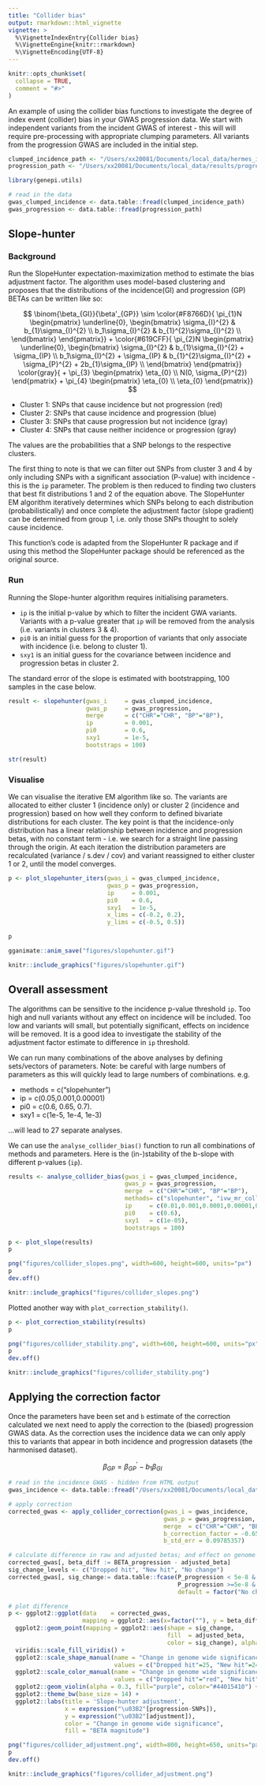 ```yaml
---
title: "Collider bias"
output: rmarkdown::html_vignette
vignette: >
  %\VignetteIndexEntry{Collider bias}
  %\VignetteEngine{knitr::rmarkdown}
  %\VignetteEncoding{UTF-8}
---
```


```r
knitr::opts_chunk$set(
  collapse = TRUE,
  comment = "#>"
)
```

An example of using the collider bias functions to investigate the degree of index event (collider) bias in your GWAS progression data. We start with independent variants from the incident GWAS of interest - this will will require pre-processing with appropriate clumping parameters. All variants from the progression GWAS are included in the initial step. 
```r
clumped_incidence_path <- "/Users/xx20081/Documents/local_data/hermes_incidence/clumped/hf_incidence_pheno1_eur.clumps.gz"
progression_path <- "/Users/xx20081/Documents/local_data/results/progression_meta_analysis/all/meta.all.allcause_death.autosomes.gz"
```

```r
library(genepi.utils)

# read in the data
gwas_clumped_incidence <- data.table::fread(clumped_incidence_path)
gwas_progression <- data.table::fread(progression_path)
```

## Slope-hunter

### Background

Run the SlopeHunter expectation-maximization method to estimate the bias adjustment factor. The algorithm uses model-based clustering and proposes that the distributions of the incidence(GI) and progression (GP) BETAs can be written like so:  

$$
  \binom{\beta_{GI}}{\beta'_{GP}}
  \sim
  \color{#F8766D}{
  \pi_{1}N
  \begin{pmatrix}
  \underline{0},
  \begin{bmatrix}
  \sigma_{I}^{2} & b_{1}\sigma_{I}^{2} \\
  b_1\sigma_{I}^{2} & b_{1}^{2}\sigma_{I}^{2} \\
  \end{bmatrix}
  \end{pmatrix}}
  +
  \color{#619CFF}{
  \pi_{2}N
  \begin{pmatrix}
  \underline{0},
  \begin{bmatrix}
  \sigma_{I}^{2} & b_{1}\sigma_{I}^{2} + \sigma_{IP} \\
  b_1\sigma_{I}^{2} + \sigma_{IP} & b_{1}^{2}\sigma_{I}^{2} + \sigma_{P}^{2} + 2b_{1}\sigma_{IP} \\
  \end{bmatrix}
  \end{pmatrix}}
  \color{gray}{
  +
  \pi_{3}
  \begin{pmatrix}
  \eta_{0} \\
  N(0, \sigma_{P}^{2})
  \end{pmatrix}
  +
  \pi_{4}
  \begin{pmatrix}
  \eta_{0} \\
  \eta_{0}
  \end{pmatrix}}
$$
  
  
* Cluster 1: SNPs that cause incidence but not progression (red)  
* Cluster 2: SNPs that cause incidence and progression (blue)  
* Cluster 3: SNPs that cause progression but not incidence (gray)  
* Cluster 4: SNPs that cause neither incidence or progression (gray)    

The values \eqn{\pi_{1}, \pi_{2}, \pi_{3}, \pi_{4}} are the probabilities that a SNP belongs to the respective clusters.  

The first thing to note is that we can filter out SNPs from cluster 3 and 4 by only including SNPs with a significant association (P-value) with incidence - this is the `ip` parameter. The problem is then reduced to finding two clusters that best fit distributions 1 and 2 of the equation above. The SlopeHunter EM algorithm iteratively determines which SNPs belong to each distribution (probabilistically) and once complete the adjustment factor (slope gradient) can be determined from group 1, i.e. only those SNPs thought to solely cause incidence.  

This function's code is adapted from the SlopeHunter R package and if using this method the SlopeHunter package should be referenced as the original source.


### Run

Running the Slope-hunter algorithm requires initialising parameters.  

* `ip` is the initial p-value by which to filter the incident GWA variants. Variants with a p-value greater that `ip` will be removed from the analysis (i.e. variants in clusters 3 & 4).
* `pi0` is an initial guess for the proportion of variants that only associate with incidence (i.e. belong to cluster 1).  
* `sxy1` is an initial guess for the covariance between incidence and progression betas in cluster 2.  

The standard error of the slope is estimated with bootstrapping, 100 samples in the case below.

```r
result <- slopehunter(gwas_i     = gwas_clumped_incidence,
                      gwas_p     = gwas_progression,
                      merge      = c("CHR"="CHR", "BP"="BP"), 
                      ip         = 0.001,
                      pi0        = 0.6,
                      sxy1       = 1e-5,
                      bootstraps = 100)

str(result)
```


### Visualise

We can visualise the iterative EM algorithm like so. The variants are allocated to either cluster 1 (incidence only) or cluster 2 (incidence and progression) based on how well they conform to defined bivariate distributions for each cluster. The key point is that the incidence-only distribution has a linear relationship between incidence and progression betas, with no constant term - i.e. we search for a straight line passing through the origin. At each iteration the distribution parameters are recalculated (variance / s.dev / cov) and variant reassigned to either cluster 1 or 2, until the model converges.

```r
p <- plot_slopehunter_iters(gwas_i = gwas_clumped_incidence,
                            gwas_p = gwas_progression,
                            ip     = 0.001,
                            pi0    = 0.6,
                            sxy1   = 1e-5,
                            x_lims = c(-0.2, 0.2), 
                            y_lims = c(-0.5, 0.5))

p
```
```r
gganimate::anim_save("figures/slopehunter.gif")
```
```r
knitr::include_graphics("figures/slopehunter.gif")
```

## Overall assessment

The algorithms can be sensitive to the incidence p-value threshold `ip`. Too high and null variants without any effect on incidence will be included. Too low and variants will small, but potentially significant, effects on incidence will be removed. It is a good idea to investigate the stability of the adjustment factor estimate to difference in `ip` threshold.

We can run many combinations of the above analyses by defining sets/vectors of parameters. Note: be careful with large numbers of parameters as this will quickly lead to large numbers of combinations. e.g.  

* methods = c("slopehunter")  
* ip = c(0.05,0.001,0.00001)  
* pi0 = c(0.6, 0.65, 0.7). 
* sxy1 = c(1e-5, 1e-4, 1e-3)  

...will lead to 27 separate analyses.  

We can use the `analyse_collider_bias()` function to run all combinations of methods and parameters. Here is the (in-)stability of the b-slope with different p-values (`ip`).

```r
results <- analyse_collider_bias(gwas_i = gwas_clumped_incidence,
                                 gwas_p = gwas_progression,
                                 merge  = c("CHR"="CHR", "BP"="BP"),
                                 methods= c("slopehunter", "ivw_mr_collider_bias", "dudbridge"),
                                 ip     = c(0.01,0.001,0.0001,0.00001,0.000001,0.0000001),
                                 pi0    = c(0.6),
                                 sxy1   = c(1e-05),
                                 bootstraps = 100)

p <- plot_slope(results)
p
```
```r
png("figures/collider_slopes.png", width=600, height=600, units="px")
p
dev.off()
```
```r
knitr::include_graphics("figures/collider_slopes.png")
```

Plotted another way with `plot_correction_stability()`.

```r
p <- plot_correction_stability(results)
p
```
```r
png("figures/collider_stability.png", width=600, height=600, units="px")
p
dev.off()
```
```r
knitr::include_graphics("figures/collider_stability.png")
```


## Applying the correction factor

Once the parameters have been set and `b` estimate of the correction calculated we next need to apply the correction to the (biased) progression GWAS data. As the correction uses the incidence data we can only apply this to variants that appear in both incidence and progression datasets (the harmonised dataset).

$$
\beta_{GP} = \beta_{GP}^{'} - b_{1}\beta_{GI}
$$
```r
# read in the incidence GWAS - hidden from HTML output
gwas_incidence <- data.table::fread("/Users/xx20081/Documents/local_data/hermes_incidence/standardised/hf_incidence_pheno1_eur.tsv.gz")
```

```r
# apply correction
corrected_gwas <- apply_collider_correction(gwas_i = gwas_incidence, 
                                            gwas_p = gwas_progression,
                                            merge  = c("CHR"="CHR", "BP"="BP"),
                                            b_correction_factor = -0.6558253,
                                            b_std_err = 0.09785357)

# calculate difference in raw and adjusted betas; and effect on genome wide significance
corrected_gwas[, beta_diff := BETA_progression - adjusted_beta]
sig_change_levels <- c("Dropped hit", "New hit", "No change")
corrected_gwas[, sig_change:= data.table::fcase(P_progression < 5e-8 & adjusted_p >= 5e-8, factor("Dropped hit", levels=sig_change_levels),
                                                P_progression >=5e-8 & adjusted_p <  5e-8, factor("New hit", levels=sig_change_levels),
                                                default = factor("No change", levels=sig_change_levels))]

# plot difference
p <- ggplot2::ggplot(data    = corrected_gwas,
                     mapping = ggplot2::aes(x=factor(""), y = beta_diff)) +
  ggplot2::geom_point(mapping = ggplot2::aes(shape = sig_change, 
                                             fill  = adjusted_beta, 
                                             color = sig_change), alpha=0.95, position = position_jitter(seed = 1, width = 0.1)) +
  viridis::scale_fill_viridis() +
  ggplot2::scale_shape_manual(name = "Change in genome wide significance", 
                              values = c("Dropped hit"=25, "New hit"=24, "No change"=21), drop = FALSE) +
  ggplot2::scale_color_manual(name = "Change in genome wide significance",
                              values = c("Dropped hit"="red", "New hit"="green", "No change"="#44015410"), drop = FALSE) +
  ggplot2::geom_violin(alpha = 0.3, fill="purple", color="#44015410") +
  ggplot2::theme_bw(base_size = 14) +
  ggplot2::labs(title = 'Slope-hunter adjustment',
                x = expression("\u03B2"[progression-SNPs]),
                y = expression("\u03B2"[adjustment]), 
                color = "Change in genome wide significance", 
                fill = "BETA magnitude")
```

```r
png("figures/collider_adjustment.png", width=800, height=650, units="px")
p
dev.off()
```
```r
knitr::include_graphics("figures/collider_adjustment.png")
```
